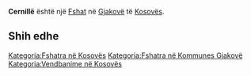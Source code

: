 {{Fshat në Kosovës
 | Emri                = Cernillë
| sqi_N_name = Cernillë
| sqi_N_FULL_NAME_RO = Cernillë
| sqi_N_FULL_NAME_ND_RO = Cernille
| sqi_N_SORT_NAME_RG = CERNILLE
| sqi_N_FULL_NAME_RG = Cernillë
| sqi_N_FULL_NAME_ND_RG = Cernille
| srp_N_name = Crnilo
| srp_N_FULL_NAME_RO = Crnilo
| srp_N_FULL_NAME_ND_RO = Crnilo
| srp_N_SORT_NAME_RG = CRNILO
| srp_N_FULL_NAME_RG = Crnilo
| srp_N_FULL_NAME_ND_RG = Crnilo
| srp_NS_name = Црнило
| srp_NS_FULL_NAME_RO = Црнило
| srp_NS_FULL_NAME_ND_RO = Црнило
| srp_NS_SORT_NAME_RG = ЦРНИЛО
| srp_NS_FULL_NAME_RG = Црнило
| srp_NS_FULL_NAME_ND_RG = Црнило

 | Emri (Rasa dhanore) = 
 | Figura              = 
 | Shteti              = Kosovo
 | Komuna              = Gjakovë
 | Kodi postar         = 
 | Sipërfaqja          = 

 | Popullsia           = 

 | Regj. i popullsisë  = 
 | Dend. e popullsisë  = 
 | Faqja zyrtare       = 
 <!--- Koordinatat ----> 
 | Gjerësia            = 42.4575
 | Gjatësia            = 21.199722
 | Lartësia            = 
}}
'''Cernillë''' është një [[Fshat]] në [[Gjakovë]] të [[Kosovës]].

<!-- == Gjeografia == -->
<!-- == Historia == -->
<!-- == Demografia == -->
== Shih edhe ==
{{Komuna Gjakovë}}
{{Kosovo-Administrata-Cung}}

[[Kategoria:Fshatra në Kosovës]]
[[Kategoria:Fshatra në Kommunes Gjakovë]]
[[Kategoria:Vendbanime në Kosovës]]